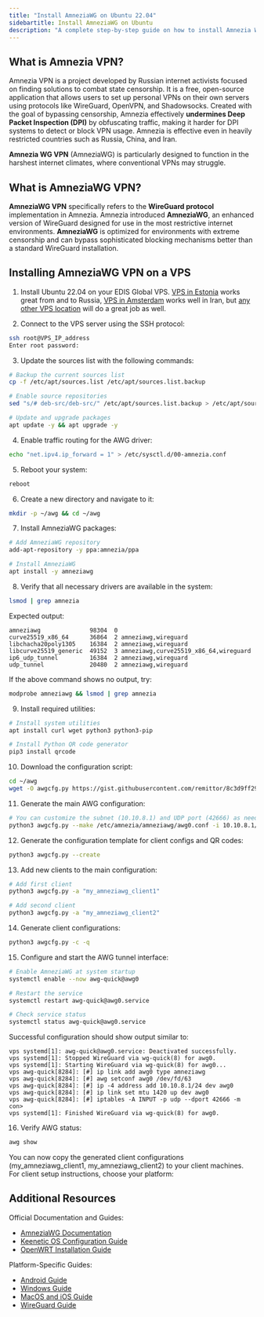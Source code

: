 ```yaml
---
title: "Install AmneziaWG on Ubuntu 22.04"
sidebartitle: Install AmneziaWG on Ubuntu
description: "A complete step-by-step guide on how to install Amnezia WireGuard VPN on Ubuntu 22.04, ensuring privacy, bypassing Deep Packet Inspection (DPI), and enabling access to restricted content."
---
```



## What is Amnezia VPN?

Amnezia VPN is a project developed by Russian internet activists focused on finding solutions to combat state censorship. It is a free, open-source application that allows users to set up personal VPNs on their own servers using protocols like WireGuard, OpenVPN, and Shadowsocks. Created with the goal of bypassing censorship, Amnezia effectively **undermines Deep Packet Inspection (DPI)** by obfuscating traffic, making it harder for DPI systems to detect or block VPN usage. Amnezia is effective even in heavily restricted countries such as Russia, China, and Iran.

**Amnezia WG VPN** (AmneziaWG) is particularly designed to function in the harshest internet climates, where conventional VPNs may struggle.

## What is AmneziaWG VPN?

**AmneziaWG VPN** specifically refers to the **WireGuard protocol** implementation in Amnezia. Amnezia introduced **AmneziaWG**, an enhanced version of WireGuard designed for use in the most restrictive internet environments. **AmneziaWG** is optimized for environments with extreme censorship and can bypass sophisticated blocking mechanisms better than a standard WireGuard installation.

## Installing AmneziaWG VPN on a VPS

1. Install Ubuntu 22.04 on your EDIS Global VPS. [VPS in Estonia](https://www.edisglobal.com/vps-hosting/estonia-tallinn) works great from and to Russia, [VPS in Amsterdam](https://www.edisglobal.com/vps-hosting/netherlands-amsterdam) works well in Iran, but [any other VPS location](https://www.edisglobal.com) will do a great job as well.

2. Connect to the VPS server using the SSH protocol:

```bash
ssh root@VPS_IP_address
Enter root password:
```

3. Update the sources list with the following commands:

```bash
# Backup the current sources list
cp -f /etc/apt/sources.list /etc/apt/sources.list.backup

# Enable source repositories
sed "s/# deb-src/deb-src/" /etc/apt/sources.list.backup > /etc/apt/sources.list

# Update and upgrade packages
apt update -y && apt upgrade -y
```

4. Enable traffic routing for the AWG driver:

```bash
echo "net.ipv4.ip_forward = 1" > /etc/sysctl.d/00-amnezia.conf
```

5. Reboot your system:

```bash
reboot
```

6. Create a new directory and navigate to it:

```bash
mkdir -p ~/awg && cd ~/awg
```

7. Install AmneziaWG packages:

```bash
# Add AmneziaWG repository
add-apt-repository -y ppa:amnezia/ppa

# Install AmneziaWG
apt install -y amneziawg
```

8. Verify that all necessary drivers are available in the system:

```bash
lsmod | grep amnezia
```

Expected output:
```text
amneziawg              98304  0
curve25519_x86_64      36864  2 amneziawg,wireguard
libchacha20poly1305    16384  2 amneziawg,wireguard
libcurve25519_generic  49152  3 amneziawg,curve25519_x86_64,wireguard
ip6_udp_tunnel         16384  2 amneziawg,wireguard
udp_tunnel             20480  2 amneziawg,wireguard
```

If the above command shows no output, try:

```bash
modprobe amneziawg && lsmod | grep amnezia
```

9. Install required utilities:

```bash
# Install system utilities
apt install curl wget python3 python3-pip

# Install Python QR code generator
pip3 install qrcode
```

10. Download the configuration script:

```bash
cd ~/awg
wget -O awgcfg.py https://gist.githubusercontent.com/remittor/8c3d9ff293b2ba4b13c367cc1a69f9eb/raw/awgcfg.py
```

11. Generate the main AWG configuration:

```bash
# You can customize the subnet (10.10.8.1) and UDP port (42666) as needed
python3 awgcfg.py --make /etc/amnezia/amneziawg/awg0.conf -i 10.10.8.1/24 -p 42666
```

12. Generate the configuration template for client configs and QR codes:

```bash
python3 awgcfg.py --create
```

13. Add new clients to the main configuration:

```bash
# Add first client
python3 awgcfg.py -a "my_amneziawg_client1"

# Add second client
python3 awgcfg.py -a "my_amneziawg_client2"
```

14. Generate client configurations:

```bash
python3 awgcfg.py -c -q
```

15. Configure and start the AWG tunnel interface:

```bash
# Enable AmneziaWG at system startup
systemctl enable --now awg-quick@awg0

# Restart the service
systemctl restart awg-quick@awg0.service

# Check service status
systemctl status awg-quick@awg0.service
```

Successful configuration should show output similar to:

```text
vps systemd[1]: awg-quick@awg0.service: Deactivated successfully.
vps systemd[1]: Stopped WireGuard via wg-quick(8) for awg0.
vps systemd[1]: Starting WireGuard via wg-quick(8) for awg0...
vps awg-quick[8284]: [#] ip link add awg0 type amneziawg
vps awg-quick[8284]: [#] awg setconf awg0 /dev/fd/63
vps awg-quick[8284]: [#] ip -4 address add 10.10.8.1/24 dev awg0
vps awg-quick[8284]: [#] ip link set mtu 1420 up dev awg0
vps awg-quick[8284]: [#] iptables -A INPUT -p udp --dport 42666 -m con>
vps systemd[1]: Finished WireGuard via wg-quick(8) for awg0.
```

16. Verify AWG status:

```bash
awg show
```

You can now copy the generated client configurations (my_amneziawg_client1, my_amneziawg_client2) to your client machines. For client setup instructions, choose your platform:

<div style={{ display: "flex", gap: "10px", flexWrap: "wrap" }}>
  <CtaButton label="Install AmneziaWG client on Keenetic router" link="./install-amneziawg-on-keenetic-router" openInNewTab={true} />

  <CtaButton label="Install on Ubuntu" link="./install-amneziawg-on-ubuntu-2204" openInNewTab={true} />

  <CtaButton label="Install AmneziaWG client on Windows" link="./install-amneziawg-client-on-windows" openInNewTab={true} />
</div>

## Additional Resources

Official Documentation and Guides:

* [AmneziaWG Documentation](https://docs.amnezia.org/documentation/amnezia-wg/)
* [Keenetic OS Configuration Guide](https://docs.amnezia.org/documentation/instructions/keenetic-os-awg/)
* [OpenWRT Installation Guide](https://github.com/openwrt-xiaomi/awg-openwrt/wiki/AmneziaWG-installing)

Platform-Specific Guides:

* [Android Guide](https://github.com/amnezia-vpn/awg-android)
* [Windows Guide](https://github.com/amnezia-vpn/awg-windows)
* [MacOS and iOS Guide](https://github.com/amnezia-vpn/awg-apple)
* [WireGuard Guide](https://github.com/amnezia-vpn/amnezia-wg-tools)